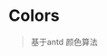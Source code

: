 

<Meta title="COLOR /Colors" />

# Colors

> 基于antd 颜色算法 

<ColorPalette>
	<ColorItem
		title="theme.color.primary"
		subtitle="Coral"
		colors={[color.$primary]}
	/>
	<ColorItem
		title="theme.color.secondary"
		subtitle="Blue"
		colors={[color.$secondary]}
	/>
	<ColorItem
		title="theme.color.green"
		subtitle="Red"
		colors={[color.$green]}
	/>
	<ColorItem
		title="theme.color.orange"
		subtitle="Orange"
		colors={[color.$orange]}
	/>
	<ColorItem title="theme.color.blue" subtitle="Blue" colors={[color.$blue]} />
	<ColorItem
		title="theme.color.yellow"
		subtitle="Yellow"
		colors={[color.$yellow]}
	/>
	<ColorItem
		title="theme.color.red"
		subtitle="Red"
		colors={[color.$red]}
	/>
	<ColorItem
		title="theme.color.lightGreen"
		subtitle="LightGreen"
		colors={[color.$lightGreen]}
	/>
	<ColorItem
		title="theme.color.light"
		subtitle="Light"
		colors={[color.$light]}
	/>
	<ColorItem
		title="theme.color.dark"
		subtitle="Dark"
		colors={[color.$dark]}
	/>
	<ColorItem
		title="theme.color.fontColor"
		subtitle="FontColor"
		colors={[color.$fontColor]}
	/>
	<ColorItem
		title="BaseColor"
		colors={[...color.baseColor]}
	/>
	<ColorItem
		title="Monochrome"
		colors={[...color.monoChrome]}
	/>
</ColorPalette>